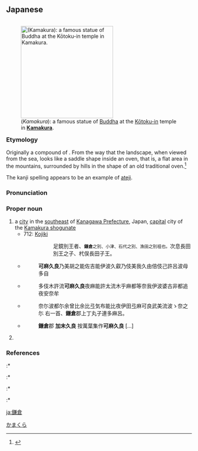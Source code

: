 ==Japanese==
<div style="float:right;">
{{wikipedia|lang=ja}}
{{wikipedia|Kamakura, Kanagawa}}
[[File:Kamakura-daibutsu.jpg|thumb|250px|{{lang|ja|鎌倉}} (''Kamakura''): a famous statue of [[Buddha]] at the [[w:Kōtoku-in|Kōtoku-in]] temple in '''[[Kamakura]]'''.]]
</div>
{{ja-kanjitab|yomi=k|かま|くら}}

===Etymology===
Originally a compound of {{compound|lang=ja|sort=かまくら|竈|tr1=kama|t1=oven|鞍|tr2=kura|t2=saddle}}. From the way that the landscape, when viewed from the sea, looks like a saddle shape inside an oven, that is, a flat area in the mountains, surrounded by hills in the shape of an old traditional oven.<ref name="KDJ">{{R:Kokugo Dai Jiten}}</ref>

The kanji spelling appears to be an example of [[ateji]].

===Pronunciation===
{{ja-pron|yomi=k|かまくら|acc=0|acc_ref=DJR}}

===Proper noun===
{{ja-pos|proper|かまくら}}

# a [[city]] in the [[southeast]] of [[w:Kanagawa Prefecture|Kanagawa Prefecture]], Japan, [[capital]] city of the [[w:Kamakura shogunate|Kamakura shogunate]]
#* 712: [[w:Kojiki|Kojiki]]
#*:: 足鏡別王者、<small>'''鎌倉'''之別、小津、石代之別、漁田之別祖也。</small>次息長田別王之子、杙俣長田子王。
#* {{RQ:Man'yōshū|14|3365}}
#*: '''可麻久良'''乃美胡之能佐吉能伊波久叡乃伎美我久由倍伎己許呂波母多自
#* {{RQ:Man'yōshū|14|3433}}
#*: 多伎木許流'''可麻久良'''夜麻能許太流木乎麻都等奈我伊波婆古非都追夜安奈牟
#* {{RQ:Man'yōshū|20|4330}}
#*: 奈尓波都尓余曾比余比弖気布能比夜伊田弖麻可良武美流波ゝ奈之尓 右一首、'''鎌倉'''郡上丁丸子連多麻呂。
#* {{RQ:Wamyō Ruijushō|15|214-215}}
#*: '''鎌倉'''郡 '''加末久良''' 按萬葉集作'''可麻久良''' [...]
# {{surname|lang=ja|sort=かまくら}}

===References===
<references/>
:* {{cite-book
|last=Kurano
|first=Kenji
|coauthors=Yūkichi Takeda
|title=Nihon Koten Bungaku Taikei 1: Kojiki
|publisher=[[w:Iwanami Shoten Publishing|Iwanami Shoten]]
|year_published=1958
|year=712
|page=224
|location=[[w:Tokyo|Tōkyō]]
|isbn=4-000-60001-X
}}
:* {{R:Wamyō Ruijushō Gaihen}}
:* {{R:Man'yōshū 3}}
:* {{R:Man'yōshū 4}}

[[Category:ja:Cities|かまくら]]

[[ja:鎌倉]]